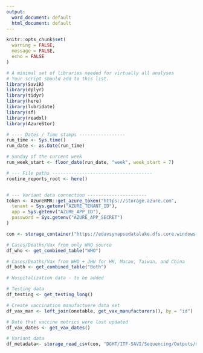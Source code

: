 ```yaml
---
output:
  word_document: default
  html_document: default
---
```

```r
knitr::opts_chunk$set(
  warning = FALSE,
  message = FALSE,
  echo = FALSE
)
```

```r
# A minimal set of libraries needed for virtually all analyses
# Your script should add to this list.
library(SaviR)
library(dplyr)
library(tidyr)
library(here)
library(lubridate)
library(sf)
library(readxl)
library(AzureStor)

# ---- Dates / Time stamps -----------------
run_time <- Sys.time()
run_date <- as.Date(run_time)

# Sunday of the current week
run_week_start <- floor_date(run_date, "week", week_start = 7)

# --- File paths -------------------------------------
routine_reports_root <- here()


# --- Variant data connection ----------------------
token <- AzureRMR::get_azure_token("https://storage.azure.com",
  tenant = Sys.getenv("AZURE_TENANT_ID"),
  app = Sys.getenv("AZURE_APP_ID"),
  password = Sys.getenv("AZURE_APP_SECRET")
)

con <- storage_container("https://edavsynapsedatalake.dfs.core.windows.net/ddphsis-cgh/", token=token)
```

```r
# Cases/Deaths/Vax from only WHO source
df_who <- get_combined_table("WHO")

# Cases/Deaths/Vax from WHO + JHU for HK, Macau, Taiwan, and China
df_both <- get_combined_table("Both")

# Hospitalization data - to be added

# Testing data
df_testing <- get_testing_long()

# Create vaccination manufactuere data set
df_vax_man <- left_join(onetable, get_vax_manufacturers(), by = "id")

# Date that vaccine metrics were last updated
df_vax_dates <- get_vax_dates()

# Variant data
df_metadata<- storage_read_csv(con, "DGHT/ITF-SAVI/Sequencing/Outputs/metadata_allcountries.csv", show_col_types = FALSE)
 
```

